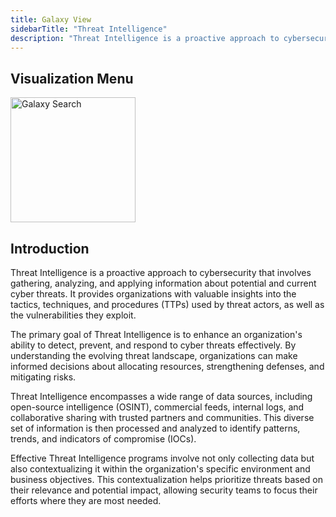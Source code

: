 ```yaml
---
title: Galaxy View
sidebarTitle: "Threat Intelligence"
description: "Threat Intelligence is a proactive approach to cybersecurity that involves gathering, analyzing, and applying information about potential and current cyber threats"
---
```


## Visualization Menu

<img
  height="200"
  className="block rounded-xl"
  src="/images/threat management/galaxysearch.png"
  alt="Galaxy Search"
/>

## Introduction

Threat Intelligence is a proactive approach to cybersecurity that involves gathering, analyzing, and applying information about potential and current cyber threats. It provides organizations with valuable insights into the tactics, techniques, and procedures (TTPs) used by threat actors, as well as the vulnerabilities they exploit.

The primary goal of Threat Intelligence is to enhance an organization's ability to detect, prevent, and respond to cyber threats effectively. By understanding the evolving threat landscape, organizations can make informed decisions about allocating resources, strengthening defenses, and mitigating risks.

Threat Intelligence encompasses a wide range of data sources, including open-source intelligence (OSINT), commercial feeds, internal logs, and collaborative sharing with trusted partners and communities. This diverse set of information is then processed and analyzed to identify patterns, trends, and indicators of compromise (IOCs).

Effective Threat Intelligence programs involve not only collecting data but also contextualizing it within the organization's specific environment and business objectives. This contextualization helps prioritize threats based on their relevance and potential impact, allowing security teams to focus their efforts where they are most needed.